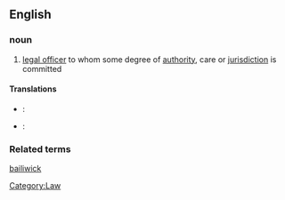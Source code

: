 ==English==
{{wikipedia}}
===noun===
# [[legal officer]] to whom some degree of [[authority]], care or [[jurisdiction]] is committed
====Translations====
*{{de}}: {{trad|de|Amtmann}}
{{frtrad|bailli}}
*{{wa}}: {{trad|wa|bayî}}
===Related terms===
[[bailiwick]]
[[Category:Law]]